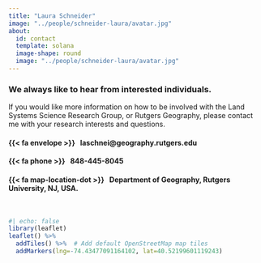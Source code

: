 ```yaml
---
title: "Laura Schneider"
image: "../people/schneider-laura/avatar.jpg"
about: 
  id: contact
  template: solana
  image-shape: round
  image: "../people/schneider-laura/avatar.jpg"
---
```

::: {.column-body .center-text .bs-callout .bs-callout-info}

### We always like to hear from interested individuals. 

If you would like more information on how to be involved with the Land Systems Science Research Group, or Rutgers Geography, please contact me with your research interests and questions.

:::

:::{#contact}

#### {{< fa envelope >}} &nbsp; laschnei@geography.rutgers.edu

#### {{< fa phone >}} &nbsp; 848-445-8045

#### {{< fa map-location-dot >}} &nbsp; Department of Geography, Rutgers University, NJ, USA.

:::

<br>

```r
#| echo: false
library(leaflet)
leaflet() %>%
  addTiles() %>%  # Add default OpenStreetMap map tiles
  addMarkers(lng=-74.43477091164102, lat=40.52199601119243)
```

<br>

